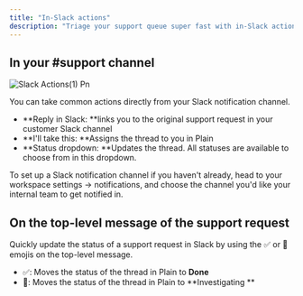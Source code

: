 ```yaml
---
title: "In-Slack actions"
description: "Triage your support queue super fast with in-Slack actions "
---
```


## In your #support channel 

![Slack Actions(1) Pn](/images/slack-actions\(1\).png)

You can take common actions directly from your Slack notification channel. 

- **Reply in Slack: **links you to the original support request in your customer Slack channel
- **I'll take this: **Assigns the thread to you in Plain 
- **Status dropdown: **Updates the thread. All statuses are available to choose from in this dropdown. 

To set up a Slack notification channel if you haven't already, head to your workspace settings → notifications, and choose the channel you'd like your internal team to get notified in. 

## On the top-level message of the support request

Quickly update the status of a support request in Slack by using the ✅ or 👀 emojis on the top-level message. 

- ✅: Moves the status of the thread in Plain to **Done**
- **👀**: Moves the status of the thread in Plain to **Investigating **